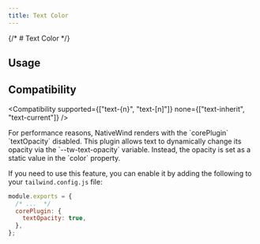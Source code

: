 ```yaml
---
title: Text Color
---
```



{/* # Text Color */}

## Usage

<Usage href="/color" />

## Compatibility

<Compatibility
  supported={["text-{n}", "text-[n]"]}
  none={["text-inherit", "text-current"]}
/>

<Callout type="note" title="textOpacity (native only)">
For performance reasons, NativeWind renders with the `corePlugin` `textOpacity` disabled. This plugin allows text to dynamically change its opacity via the `--tw-text-opacity` variable. Instead, the opacity is set as a static value in the `color` property.

If you need to use this feature, you can enable it by adding the following to your `tailwind.config.js` file:

```js title=tailwind.config.js
module.exports = {
  /* ...  */
  corePlugin: {
    textOpacity: true,
  },
};
```
</Callout>
